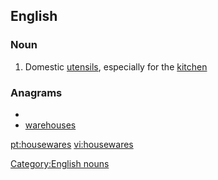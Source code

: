==English==

===Noun===
{{en-noun|?|plural}}

# {{North America}} Domestic [[utensils]], especially for the [[kitchen]]

===Anagrams===
* {{alphagram|aeehorssuw}}
* [[warehouses#English|warehouses]]

[[Category:English nouns]]

[[pt:housewares]]
[[vi:housewares]]